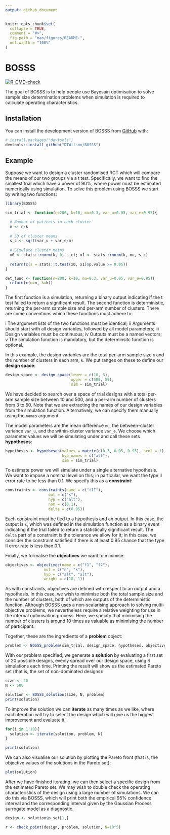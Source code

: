 ```yaml
---
output: github_document
---
```


<!-- README.md is generated from README.Rmd. Please edit that file -->

```r
knitr::opts_chunk$set(
  collapse = TRUE,
  comment = "#>",
  fig.path = "man/figures/README-",
  out.width = "100%"
)
```

# BOSSS

<!-- badges: start -->
  [![R-CMD-check](https://github.com/DTWilson/BOSSS/actions/workflows/R-CMD-check.yaml/badge.svg)](https://github.com/DTWilson/BOSSS/actions/workflows/R-CMD-check.yaml)
<!-- badges: end -->

The goal of BOSSS is to help people use Bayesain optimisation to solve sample size determination problems when simulation is required to calculate operating characteristics.

## Installation

You can install the development version of BOSSS from [GitHub](https://github.com/) with:

``` r
# install.packages("devtools")
devtools::install_github("DTWilson/BOSSS")
```

## Example

Suppose we want to design a cluster randomised RCT which will compare the means of our two groups via a t test. Specifically, we want to find the smallest trial which have a power of 90%, where power must be estimated numerically using simulation. To solve this problem using BOSSS we start by writing two functions:

```r
library(BOSSS)

sim_trial <- function(n=200, k=10, mu=0.3, var_u=0.05, var_e=0.95){

  # Number of patients in each cluster
  m <- n/k
  
  # SD of cluster means
  s_c <- sqrt(var_u + var_e/m)
  
  # Simulate cluster means
  x0 <- stats::rnorm(k, 0, s_c); x1 <- stats::rnorm(k, mu, s_c)
  
  return(c(s = stats::t.test(x0, x1)$p.value >= 0.05))
}

det_func <- function(n=200, k=10, mu=0.3, var_u=0.05, var_e=0.95){
  return(c(n=n, k=k))
}
```

The first function is a simulation, returning a binary output indicating if the t test failed to return a significant result. The second function is deterministic, returning the per-arm sample size and per-arm number of clusters. There are some conventions which these functions must adhere to:

i The argument lists of the two functions must be identical;
ii Arguments should start with all design variables, followed by all model parameters;
iii Design variables must be continuous;
iv Outputs must be a named vectors;
v The simulation function is mandatory, but the determinsitc function is optional.

In this example, the design variables are the total per-arm sample size `n` and the number of clusters in each arm, `k`. We put ranges on these to define our **design space**:

```r
design_space <- design_space(lower = c(10, 3),
                             upper = c(500, 50),
                             sim = sim_trial)
```

We have decided to search over a space of trial designs with a total per-arm sample size between 10 and 500, and a per-arm number of clusters from 3 to 50. Note that we are extracting the names of our design variables from the simulation function. Alternatively, we can specify them manually using the `names` argument.

The model parameters are the mean difference `mu`, the between-cluster variance `var_u`, and the within-cluster variance `var_e`. We choose which parameter values we will be simulating under and call these sets **hypotheses**:

```r
hypotheses <- hypotheses(values = matrix(c(0.3, 0.05, 0.95), ncol = 1),
                         hyp_names = c("alt"),
                         sim = sim_trial)
```

To estimate power we will simulate under a single alternative hypothesis. We want to impose a nominal level on this; in particular, we want the type II error rate to be less than 0.1.  We specify this as a **constraint**:

```r
constraints <- constraints(name = c("tII"),
                   out = c("s"),
                   hyp = c("alt"),
                   nom = c(0.1),
                   delta = c(0.95))
```

Each constraint must be tied to a hypothesis and an output. In this case, the output is `s`, which was defined in the simulation function as a binary event indicating if the trial failed to return a statistically significant result. The `delta` part of a constraint is the tolerance we allow for it; in this case, we consider the constraint satisfied if there is at least 0.95 chance that the type II error rate is less than 0.1.

Finally, we formalise the **objectives** we want to minimise:

```r
objectives <- objectives(name = c("f1", "f2"),
                 out = c("n", "k"),
                 hyp = c("alt", "alt"),
                 weight = c(10, 1))
```

As with constraints, objectives are defined with respect to an output and a hypothesis. In this case, we wish to minimise both the total sample size and the number of clusters, both of which are outputs of the deterministic function. Although BOSSS uses a non-scalarising approach to solving multi-objective problems, we nevertheless require a relative weighting for use in the internal optimisation process. Here, we specify that minimising the number of clusters is around 10 times as valuable as minimising the number of participant. 

Together, these are the ingredients of a **problem** object:

```r
problem <- BOSSS_problem(sim_trial, design_space, hypotheses, objectives, constraints, det_func = det_func)
```

With our problem specified, we generate a **solution** by evaluating a first set of 20 possible designs, evenly spread over our design space, using `N` simulations each time. Printing the result will show us the estimated Pareto set (that is, the set of non-dominated designs):

```r
size <- 20
N <- 500

solution <- BOSSS_solution(size, N, problem)
print(solution)
```


To improve the solution we can **iterate** as many times as we like, where each iteration will try to select the design which will give us the biggest improvement and evaluate it.

```r
for(i in 1:10){
  solution <- iterate(solution, problem, N)
}

print(solution)
```


We can also visualise our solution by plotting the Pareto front (that is, the objective values of the solutions in the Pareto set):

```r
plot(solution)
```

After we have finished iterating, we can then select a specific design from the estimated Pareto set. We may wish to double check the operating characteristics of the design using a large number of simulations. We can do this via BOSSS, which will print both the empirical 95% confidence interval and the corresponding interval given by the Gaussian Process surrogate model as a diagnostic.

```r
design <- solution$p_set[1,]

r <- check_point(design, problem, solution, N=10^5) 
```

